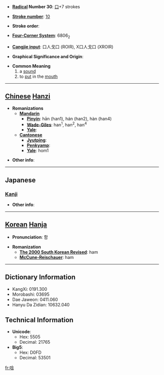 * '''[[Wiktionary:Chinese radical index| Radical]] Number 30''': [[Wiktionary:Chinese radical index 口|口]]+7 strokes

* '''[[Wiktionary:Chinese total strokes index|Stroke number]]''': [[Wiktionary:Chinese total strokes index 10|10]]

* '''Stroke order''': 

* '''[[Wiktionary:Chinese four corner index|Four-Corner System]]''': 6806<sub>2</sub>

* '''[[Wiktionary:Chinese Cangjie index|Cangjie input]]''': 口人戈口 (ROIR), X口人戈口 (XROIR)

* '''Graphical Significance and Origin''': 

* '''Common Meaning'''
*#a [[sound]]
*# to [[put]] in the [[mouth]]


----

== [[Chinese]] [[Hanzi]] ==

* '''Romanizations'''
** '''[[Mandarin]]'''
*** '''[[Pinyin]]''': hān (han1), hán (han2), hàn (han4)
*** '''[[Wade-Giles]]''': han<sup>1</sup>, han<sup>2</sup>, han<sup>4</sup>
*** '''[[Yale]]''': 
** '''[[Cantonese]]'''
*** '''[[Jyutping]]''':
*** '''[[Penkyamp]]''': 
*** '''[[Yale]]''': hom1

* '''Other info''': 

----

==Japanese==
===[[Kanji]]===
{{kanji|on readings=[[かん]] (kan), [[こん]] (kon), [[ごん]] (gon)|kun readings=[[ふくむ]] (fukumu), [[ふくませもの]] (fukumasemono)}}

* '''Other info''':  

----

== [[Korean]] [[Hanja]] ==

* '''Pronunciation''': 함

* '''Romanization'''
** '''[[The 2000 South Korean Revised Romanization|The 2000 South Korean Revised]]''': ham
** '''[[McCune-Reischauer]]''': ham

----

== Dictionary Information ==

* KangXi: 0191.300
* Morobashi: 03695
* Dae Jaweon: 0411.060
* Hanyu Da Zidian: 10632.040

== Technical Information ==

* '''Unicode''':
** Hex: 5505
** Decimal: 21765
* '''Big5''':
** Hex: D0FD
** Decimal: 53501

[[fr:唅]]